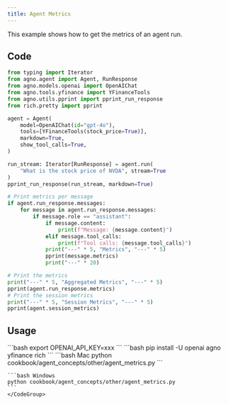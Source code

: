 ```yaml
---
title: Agent Metrics
---
```


This example shows how to get the metrics of an agent run.

## Code

```python cookbook/agent_concepts/other/agent_metrics.py
from typing import Iterator
from agno.agent import Agent, RunResponse
from agno.models.openai import OpenAIChat
from agno.tools.yfinance import YFinanceTools
from agno.utils.pprint import pprint_run_response
from rich.pretty import pprint

agent = Agent(
    model=OpenAIChat(id="gpt-4o"),
    tools=[YFinanceTools(stock_price=True)],
    markdown=True,
    show_tool_calls=True,
)

run_stream: Iterator[RunResponse] = agent.run(
    "What is the stock price of NVDA", stream=True
)
pprint_run_response(run_stream, markdown=True)

# Print metrics per message
if agent.run_response.messages:
    for message in agent.run_response.messages:
        if message.role == "assistant":
            if message.content:
                print(f"Message: {message.content}")
            elif message.tool_calls:
                print(f"Tool calls: {message.tool_calls}")
            print("---" * 5, "Metrics", "---" * 5)
            pprint(message.metrics)
            print("---" * 20)

# Print the metrics
print("---" * 5, "Aggregated Metrics", "---" * 5)
pprint(agent.run_response.metrics)
# Print the session metrics
print("---" * 5, "Session Metrics", "---" * 5)
pprint(agent.session_metrics)
```

## Usage

<Steps>
  <Snippet file="create-venv-step.mdx" />

  <Step title="Set your API key">
    ```bash
    export OPENAI_API_KEY=xxx
    ```
  </Step>

  <Step title="Install libraries">
    ```bash
    pip install -U openai agno yfinance rich
    ```
  </Step>

  <Step title="Run Agent">
    <CodeGroup>
    ```bash Mac
    python cookbook/agent_concepts/other/agent_metrics.py
    ```

    ```bash Windows
    python cookbook/agent_concepts/other/agent_metrics.py
    ```
    </CodeGroup>
  </Step>
</Steps> 